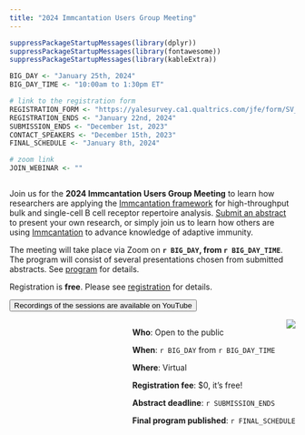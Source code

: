 ```yaml
---
title: "2024 Immcantation Users Group Meeting"
---
```


```r
suppressPackageStartupMessages(library(dplyr))
suppressPackageStartupMessages(library(fontawesome))
suppressPackageStartupMessages(library(kableExtra))

BIG_DAY <- "January 25th, 2024"
BIG_DAY_TIME <- "10:00am to 1:30pm ET"

# link to the registration form
REGISTRATION_FORM <- "https://yalesurvey.ca1.qualtrics.com/jfe/form/SV_3jSlYHSKRbGSJfM"
REGISTRATION_ENDS <- "January 22nd, 2024"
SUBMISSION_ENDS <- "December 1st, 2023"
CONTACT_SPEAKERS <- "December 15th, 2023"
FINAL_SCHEDULE <- "January 8th, 2024"

# zoom link
JOIN_WEBINAR <- ""
```

<!-- main text -->
<div style="max-width: 55rem; float:left;">
Join us for the **2024 Immcantation Users Group Meeting** to learn how researchers are applying the [Immcantation framework](http://immcantation.org) for high-throughput bulk and single-cell B cell receptor repertoire analysis.
[Submit an abstract](registration.html) to present your own research, or simply join us to learn how others are using [Immcantation](http://immcantation.org) to advance knowledge of adaptive immunity.

The meeting will take place via Zoom on **`r BIG_DAY`, from `r BIG_DAY_TIME`**.
The program will consist of several presentations chosen from submitted abstracts. See [program](program.html) for details. <!--[Submit an abstract now!](registration.html)-->

Registration is **free**<!-- and will be open until `r REGISTRATION_ENDS`-->. Please see [registration](registration.html) for details.

[<button type="button" class="btn btn-info">Recordings of the sessions are available on YouTube</button>](https://www.youtube.com/playlist?list=PL_vz5s41hsdDwAxNVyytYlgHvEKEYCx88)
</div>

<!-- side box -->
<div class="card text-white bg-primary mb-3" style="max-width: 35rem; float:right;">
<div class="card-header"><img src='static/immcantation-circle.png' align="center" style="max-width: 10rem; float:right;"></div>
<div class="card-body">
<div class="card-title"></div>
<div class="card-text">
**Who**: Open to the public

**When**: `r BIG_DAY` from `r BIG_DAY_TIME`
 
**Where**: Virtual

**Registration fee**: $0, it's free!

**Abstract deadline**: `r SUBMISSION_ENDS`

**Final program published**: `r FINAL_SCHEDULE`

<!--**Registration ends**: `r REGISTRATION_ENDS`-->
</div></div>
</div>
